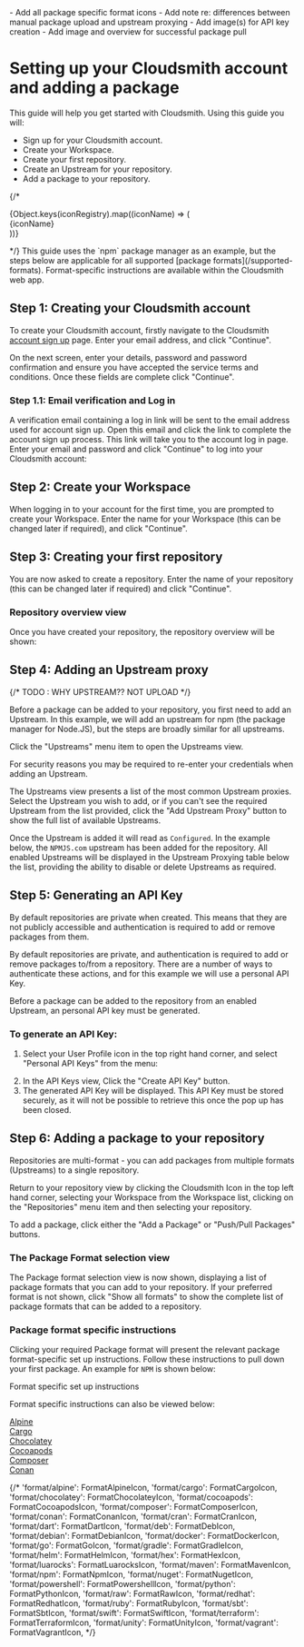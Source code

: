 


<Note variant="warning" headline="Todo">
  - Add all package specific format icons
  - Add note re: differences between manual package upload and upstream proxying
  - Add image(s) for API key creation
  - Add image and overview for successful package pull
</Note>

# Setting up your Cloudsmith account and adding a package

This guide will help you get started with Cloudsmith. Using this guide you will:
- Sign up for your Cloudsmith account.
- Create your Workspace.
- Create your first repository.
- Create an Upstream for your repository.
- Add a package to your repository.

{/* <div className={styles.iconGrid}>
  {Object.keys(iconRegistry).map((iconName) => (
    <div key={iconName} className={styles.iconWrapper}>
      <Icon name={iconName} as="svg" title={iconName} width={24} height={24} />
      <span className={styles.iconName}>{iconName}</span>
    </div>
  ))}
</div> */}

<Note variant="note" headline="Package Formats">
  This guide uses the `npm` package manager as an example, but the steps below are applicable for all supported [package formats](/supported-formats). Format-specific instructions are available within the Cloudsmith web app.
</Note>

## Step 1: Creating your Cloudsmith account
To create your Cloudsmith account, firstly navigate to the Cloudsmith [account sign up](https://app.cloudsmith.com/signup) page. Enter your email address, and click "Continue".

On the next screen, enter your details, password and password confirmation and ensure you have accepted the service terms and conditions.
Once these fields are complete click "Continue".

<BlockImage src={userAccountSignupImage}></BlockImage>

### Step 1.1: Email verification and Log in
A verification email containing a log in link will be sent to the email address used for account sign up. Open this email and click the link to complete the account sign up process. 
This link will take you to the account log in page. Enter your email and password and click "Continue" to log into your Cloudsmith account:
<BlockImage src={logInWithAccountDetails}></BlockImage>

## Step 2: Create your Workspace 

When logging in to your account for the first time, you are prompted to create your Workspace. Enter the name for your Workspace (this can be changed later if required), and click "Continue".

<BlockImage src={createWorkspace}></BlockImage>

## Step 3: Creating your first repository

You are now asked to create a repository. Enter the name of your repository (this can be changed later if required) and click "Continue".

<BlockImage src={createRepository}></BlockImage>

### Repository overview view
Once you have created your repository, the repository overview will be shown:

<BlockImage src={repositoryOverview}></BlockImage>

## Step 4: Adding an Upstream proxy

{/* TODO :  WHY UPSTREAM?? NOT UPLOAD */}

Before a package can be added to your repository, you first need to add an Upstream. In this example, we will add an upstream for npm (the package manager for Node.JS), but the steps are broadly similar for all upstreams.

Click the "Upstreams" menu item to open the Upstreams view.

<BlockImage src={upstreamsMenuItem}></BlockImage>

<Note variant="note" headline="Adding Upstreams">
  For security reasons you may be required to re-enter your credentials when adding an Upstream.
</Note>

The Upstreams view presents a list of the most common Upstream proxies. Select the Upstream you wish to add, or if you can't see the required Upstream from the list provided, click the "Add Upstream Proxy" button to show the full list of available Upstreams.

<BlockImage src={upstreamList}></BlockImage>

Once the Upstream is added it will read as `Configured`. In the example below, the `NPMJS.com` upstream has been added for the repository.
All enabled Upstreams will be displayed in the Upstream Proxying table below the list, providing the ability to disable or delete Upstreams as required.

<BlockImage src={upstreamAdded}></BlockImage>

## Step 5: Generating an API Key

<Note variant="note" headline="Private repositories">
  By default repositories are private when created. This means that they are not publicly accessible and authentication is required to add or remove packages from them.
</Note>

By default repositories are private, and authentication is required to add or remove packages to/from a repository. 
There are a number of ways to authenticate these actions, and for this example we will use a personal API Key.


Before a package can be added to the repository from an enabled Upstream, an personal API key must be generated.

### To generate an API Key:
1. Select your User Profile icon in the top right hand corner, and select "Personal API Keys" from the menu:

<BlockImage src={myAccountMenu}></BlockImage>

2. In the API Keys view, Click the "Create API Key" button.
4. The generated API Key will be displayed. This API Key must be stored securely, as it will not be possible to retrieve this once the pop up has been closed.

<BlockImage src={personalApiKey}></BlockImage>

## Step 6: Adding a package to your repository

<Note variant="note" headline="Repository Package Formats">
  Repositories are multi-format - you can add packages from multiple formats (Upstreams) to a single repository.
</Note>

Return to your repository view by clicking the Cloudsmith Icon in the top left hand corner, selecting your Workspace from the Workspace list, clicking on the "Repositories" menu item and then selecting your repository.

To add a package, click either the "Add a Package" or "Push/Pull Packages" buttons.

<BlockImage src={addAPackage}></BlockImage>


### The Package Format selection view
The Package format selection view is now shown, displaying a list of package formats that you can add to your repository.
If your preferred format is not shown, click "Show all formats" to show the complete list of package formats that can be added to a repository. 
<BlockImage src={addPackageType}></BlockImage>


### Package format specific instructions

Clicking your required Package format will present the relevant package format-specific set up instructions. Follow these instructions to pull down your first package. An example for `NPM` is shown below:

<BlockImage src={examplePackagePull}>Format specific set up instructions</BlockImage>

Format specific instructions can also be viewed below:
<div className={styles.iconGrid}>
    <div className={styles.iconWrapper}>
        <Icon name={'format/alpine'} as="svg" title="Test" width={24} height={24} />
        <a href=""><span>Alpine</span></a>
     </div>
    <div className={styles.iconWrapper}>
            <Icon name={'format/cargo'} as="svg" title="Test" width={24} height={24} />
        <a href=""><span>Cargo</span></a>
    </div>
    <div className={styles.iconWrapper}>
        <Icon name={'format/chocolatey'} as="svg" title="Test" width={24} height={24} />
        <a href=""><span>Chocolatey</span></a>
    </div>
    <div className={styles.iconWrapper}>
        <Icon name={'format/cocoapods'} as="svg" title="Test" width={24} height={24} />
        <a href=""><span>Cocoapods</span></a>
    </div>
    <div className={styles.iconWrapper}>
        <Icon name={'format/composer'} as="svg" title="Test" width={24} height={24} />
        <a href=""><span>Composer</span></a>
    </div>
    <div className={styles.iconWrapper}>
        <Icon name={'format/conan'} as="svg" title="Test" width={24} height={24} />
        <a href=""><span>Conan</span></a>
    </div>
</div>


  {/* 'format/alpine': FormatAlpineIcon,
  'format/cargo': FormatCargoIcon,
  'format/chocolatey': FormatChocolateyIcon,
  'format/cocoapods': FormatCocoapodsIcon,
  'format/composer': FormatComposerIcon,
  'format/conan': FormatConanIcon,
  'format/cran': FormatCranIcon,
  'format/dart': FormatDartIcon,
  'format/deb': FormatDebIcon,
  'format/debian': FormatDebianIcon,
  'format/docker': FormatDockerIcon,
  'format/go': FormatGoIcon,
  'format/gradle': FormatGradleIcon,
  'format/helm': FormatHelmIcon,
  'format/hex': FormatHexIcon,
  'format/luarocks': FormatLuarocksIcon,
  'format/maven': FormatMavenIcon,
  'format/npm': FormatNpmIcon,
  'format/nuget': FormatNugetIcon,
  'format/powershell': FormatPowershellIcon,
  'format/python': FormatPythonIcon,
  'format/raw': FormatRawIcon,
  'format/redhat': FormatRedhatIcon,
  'format/ruby': FormatRubyIcon,
  'format/sbt': FormatSbtIcon,
  'format/swift': FormatSwiftIcon,
  'format/terraform': FormatTerraformIcon,
  'format/unity': FormatUnityIcon,
  'format/vagrant': FormatVagrantIcon, */}